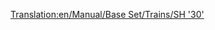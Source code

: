 [[Translation:en/Manual/Base Set/Trains/SH '30']]
{{es/Manual/Base Set/Trains/Trenes|Imagen=
|Nombre=SH "30"
|Precio=  € ( £)
|Velocidad= km/h ( mph)
|Peso= t
|Potencia=CV ( kW)
|Coste-anual= € ( £)
|Diseño=
|Duración=
|Capacidad=
|Descripción=
|Vida-real=
}}